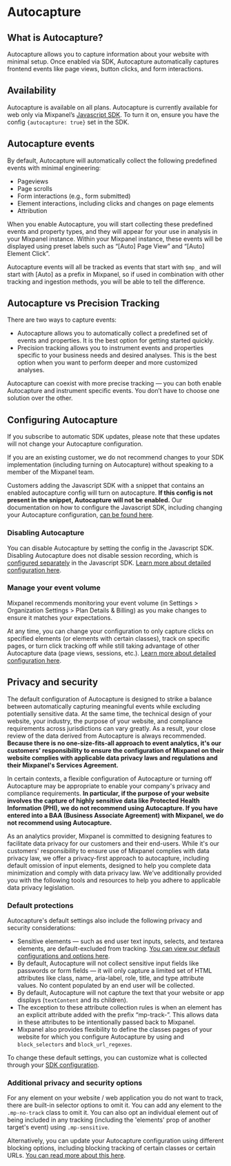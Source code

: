 


# Autocapture

## What is Autocapture?

Autocapture allows you to capture information about your website with minimal setup. Once enabled via SDK, Autocapture automatically captures frontend events like page views, button clicks, and form interactions.

## Availability

Autocapture is available on all plans.
Autocapture is currently available for web only via Mixpanel’s [Javascript SDK]((https://docs.mixpanel.com/docs/tracking-methods/sdks/javascript)). To turn it on, ensure you have the config `{autocapture: true}` set in the SDK.

## Autocapture events

By default, Autocapture will automatically collect the following predefined events with minimal engineering:

- Pageviews
- Page scrolls
- Form interactions (e.g., form submitted)
- Element interactions, including clicks and changes on page elements
- Attribution

When you enable Autocapture, you will start collecting these predefined events and property types, and they will appear for your use in analysis in your Mixpanel instance. Within your Mixpanel instance, these events will be displayed using preset labels such as “[Auto] Page View” and “[Auto] Element Click”.

Autocapture events will all be tracked as events that start with `$mp_`  and will start with [Auto] as a prefix in Mixpanel, so if used in combination with other tracking and ingestion methods, you will be able to tell the difference.

## Autocapture vs Precision Tracking
There are two ways to capture events:

- Autocapture allows you to automatically collect a predefined set of events and properties. It is the best option for getting started quickly.
- Precision tracking allows you to instrument events and properties specific to your business needs and desired analyses. This is the best option when you want to perform deeper and more customized analyses.

Autocapture can coexist with more precise tracking — you can both enable Autocapture and instrument specific events. You don’t have to choose one solution over the other.

## Configuring Autocapture
If you subscribe to automatic SDK updates, please note that these updates will not change your Autocapture configuration.

<Callout type="info">
    If you are an existing customer, we do not recommend changes to your SDK implementation (including turning on Autocapture) without speaking to a member of the Mixpanel team.
</Callout>

Customers adding the Javascript SDK with a snippet that contains an enabled autocapture config will turn on autocapture. **If this config is not present in the snippet, Autocapture will not be enabled.** Our documentation on how to configure the Javascript SDK, including changing your Autocapture configuration, [can be found here](https://docs.mixpanel.com/docs/tracking-methods/sdks/javascript).

### Disabling Autocapture

You can disable Autocapture by setting the config in the Javascript SDK. Disabling Autocapture does not disable session recording, which is [configured separately](https://docs.mixpanel.com/docs/tracking-methods/sdks/javascript#session-replay) in the Javascript SDK. [Learn more about detailed configuration here](https://docs.mixpanel.com/docs/tracking-methods/sdks/javascript).

### Manage your event volume

Mixpanel recommends monitoring your event volume (in Settings > Organization Settings > Plan Details & Billing) as you make changes to ensure it matches your expectations.

At any time, you can change your configuration to only capture clicks on specified elements (or elements with certain classes), track on specific pages, or turn click tracking off while still taking advantage of other Autocapture data (page views, sessions, etc.). [Learn more about detailed configuration here](https://docs.mixpanel.com/docs/tracking-methods/sdks/javascript).

## Privacy and security
The default configuration of Autocapture is designed to strike a balance between automatically capturing meaningful events while excluding potentially sensitive data. At the same time, the technical design of your website, your industry, the purpose of your website, and compliance requirements across jurisdictions can vary greatly. As a result, your close review of the data derived from Autocapture is always recommended. **Because there is no one-size-fits-all approach to event analytics, it's our customers' responsibility to ensure the configuration of Mixpanel on their website complies with applicable data privacy laws and regulations and their Mixpanel's Services Agreement.**

In certain contexts, a flexible configuration of Autocapture or turning off Autocapture may be appropriate to enable your company's privacy and compliance requirements. **In particular, if the purpose of your website involves the capture of highly sensitive data like Protected Health Information (PHI), we do not recommend using Autocapture. If you have entered into a BAA (Business Associate Agreement) with Mixpanel, we do not recommend using Autocapture.** 

As an analytics provider, Mixpanel is committed to designing features to facilitate data privacy for our customers and their end-users.  While it's our customers' responsibility to ensure use of Mixpanel complies with data privacy law, we offer a privacy-first approach to autocapture, including default omission of input elements, designed to help you complete data minimization and comply with data privacy law. We’ve additionally provided you with the following tools and resources to help you adhere to applicable data privacy legislation.

### Default protections
Autocapture's default settings also include the following privacy and security considerations:

- Sensitive elements — such as end user text inputs, selects, and textarea elements, are default-excluded from tracking. [You can view our default configurations and options here](https://docs.mixpanel.com/docs/tracking-methods/sdks/javascript).
- By default, Autocapture will not collect sensitive input fields like passwords or form fields — it will only capture a limited set of HTML attributes like class, name, aria-label, role, title, and type attribute values. No content populated by an end user will be collected.
- By default, Autocapture will not capture the text that your website or app displays (`textContent` and its children).
- The exception to these attribute collection rules is when an element has an explicit attribute added with the prefix “mp-track-”. This allows data in these attributes to be intentionally passed back to Mixpanel.
- Mixpanel also provides flexibility to define the classes pages of your website for which you configure Autocapture by using and `block_selectors` and `block_url_regexes`.

To change these default settings, you can customize what is collected through your [SDK configuration](https://docs.mixpanel.com/docs/tracking-methods/sdks/javascript).

### Additional privacy and security options
For any element on your website / web application you do not want to track, there are built-in selector options to omit it. You can add any element to the `.mp-no-track` class to omit it. You can also opt an individual element out of being included in any tracking (including the 'elements' prop of another target's event) using `.mp-sensitive`.

Alternatively, you can update your Autocapture configuration using different blocking options, including blocking tracking of certain classes or certain URLs. [You can read more about this here](https://docs.mixpanel.com/docs/tracking-methods/sdks/javascript).
